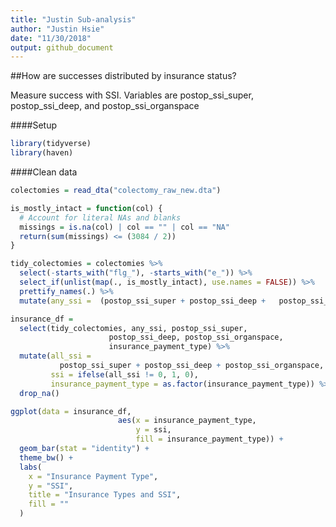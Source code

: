 ```yaml
---
title: "Justin Sub-analysis"
author: "Justin Hsie"
date: "11/30/2018"
output: github_document
---
```


##How are successes distributed by insurance status?

Measure success with SSI. Variables are postop_ssi_super, postop_ssi_deep, and postop_ssi_organspace

####Setup

```r
library(tidyverse)
library(haven)
```

####Clean data

```r
colectomies = read_dta("colectomy_raw_new.dta")
```

```r
is_mostly_intact = function(col) {
  # Account for literal NAs and blanks
  missings = is.na(col) | col == "" | col == "NA"
  return(sum(missings) <= (3084 / 2))
}

tidy_colectomies = colectomies %>% 
  select(-starts_with("flg_"), -starts_with("e_")) %>% 
  select_if(unlist(map(., is_mostly_intact), use.names = FALSE)) %>% 
  prettify_names(.) %>% 
  mutate(any_ssi =  (postop_ssi_super + postop_ssi_deep + 	postop_ssi_organspace) > 1)
```

```r
insurance_df = 
  select(tidy_colectomies, any_ssi, postop_ssi_super,
                      postop_ssi_deep, postop_ssi_organspace,
                      insurance_payment_type) %>% 
  mutate(all_ssi = 
           postop_ssi_super + postop_ssi_deep + postop_ssi_organspace, 
         ssi = ifelse(all_ssi != 0, 1, 0),
         insurance_payment_type = as.factor(insurance_payment_type)) %>% 
  drop_na()
```

```r
ggplot(data = insurance_df,
                        aes(x = insurance_payment_type,
                            y = ssi,
                            fill = insurance_payment_type)) +
  geom_bar(stat = "identity") +
  theme_bw() +
  labs(
    x = "Insurance Payment Type",
    y = "SSI",
    title = "Insurance Types and SSI",
    fill = ""
  )
```

